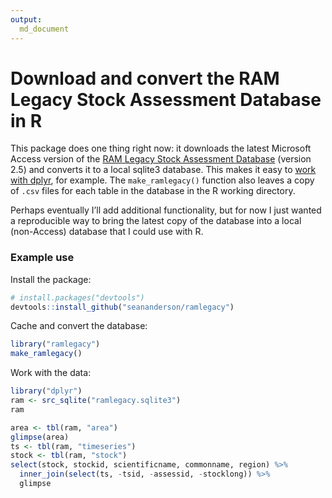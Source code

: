 ```yaml
---
output:
  md_document
---
```


# Download and convert the RAM Legacy Stock Assessment Database in R

This package does one thing right now: it downloads the latest Microsoft Access version of the [RAM Legacy Stock Assessment Database](http://ramlegacy.org) (version 2.5) and converts it to a local sqlite3 database. This makes it easy to [work with dplyr](http://cran.r-project.org/web/packages/dplyr/vignettes/databases.html), for example. The `make_ramlegacy()` function also leaves a copy of `.csv` files for each table in the database in the R working directory.

Perhaps eventually I'll add additional functionality, but for now I just wanted a reproducible way to bring the latest copy of the database into a local (non-Access) database that I could use with R.

### Example use

Install the package:

```r
# install.packages("devtools")
devtools::install_github("seananderson/ramlegacy")
```

Cache and convert the database:

```r
library("ramlegacy")
make_ramlegacy()
```

Work with the data:

```r
library("dplyr")
ram <- src_sqlite("ramlegacy.sqlite3")
ram
```

```r
area <- tbl(ram, "area")
glimpse(area)
ts <- tbl(ram, "timeseries")
stock <- tbl(ram, "stock")
select(stock, stockid, scientificname, commonname, region) %>%
  inner_join(select(ts, -tsid, -assessid, -stocklong)) %>%
  glimpse
```
